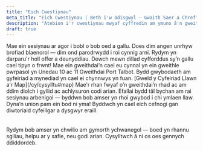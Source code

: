 ```yaml
---
title: "Eich Cwestiynau"
meta_title: "Eich Cwestiynau | Beth i'w Ddisgwyl – Gwaith Saer a Chrefftau i Bawb"
description: "Atebion i'r cwestiynau mwyaf cyffredin am ymuno â'n gweithdai, beth sydd ynghlwm, a sut i ddechrau."
draft: true
---
```

<Accordion client:load title="Pwy all ymuno â'r gweithdai?">
Mae ein sesiynau ar agor i bobl o bob oed a gallu.  
Does dim angen unrhyw brofiad blaenorol — dim ond parodrwydd i roi cynnig arni.
</Accordion>

<Accordion client:load title="Oes angen i mi ddod ag unrhyw beth?">
Rydym yn darparu'r holl offer a deunyddiau.  
Dewch mewn dillad cyfforddus sy’n gallu cael tipyn o frwnt!
</Accordion>

<Accordion client:load title="Ble mae’r sesiynau’n cael eu cynnal?">
Mae ein gweithdai’n cael eu cynnal yn ein gweithle pwrpasol yn Unedau 10 ac 11 Gweithdai Port Talbot.  
Bydd gwybodaeth am gyfeiriad a mynediad yn cael ei chynnwys yn fuan.  
[Gweld y Cyfeiriad Llawn a'r Map](/cy/cysylltu#map)
</Accordion>

<Accordion client:load title="Faint mae'n ei gostio?">
Mae'r rhan fwyaf o’n gweithdai’n rhad ac am ddim diolch i gyllid ac achlysuron codi arian.  
Efallai bydd tâl bychan am rai sesiynau arbenigol — byddwn bob amser yn rhoi gwybod i chi ymlaen llaw.
</Accordion>

<Accordion client:load title="Beth os nad wyf erioed wedi gwneud unrhyw beth tebyg o'r blaen?">
Dyna’n union pam ein bod ni yma!  
Byddwch yn cael eich cefnogi gan diwtoriaid cyfeillgar a dysgwyr eraill.
</Accordion>

<Accordion client:load title="Alla i weld sut mae'r lle yn edrych cyn dod?">
<div>&nbsp;</div>
<Youtube client:load id="YOUTUBE_VIDEO_ID" title="Taith Rithwir o’n Gweithdy" />
<div>&nbsp;</div>
</Accordion>

<Accordion client:load title="Sut alla i gymryd rhan neu wirfoddoli?">
Rydym bob amser yn chwilio am gymorth ychwanegol — boed yn rhannu sgiliau, helpu ar y safle, neu godi arian.  
Cysylltwch â ni os oes gennych ddiddordeb.
</Accordion>